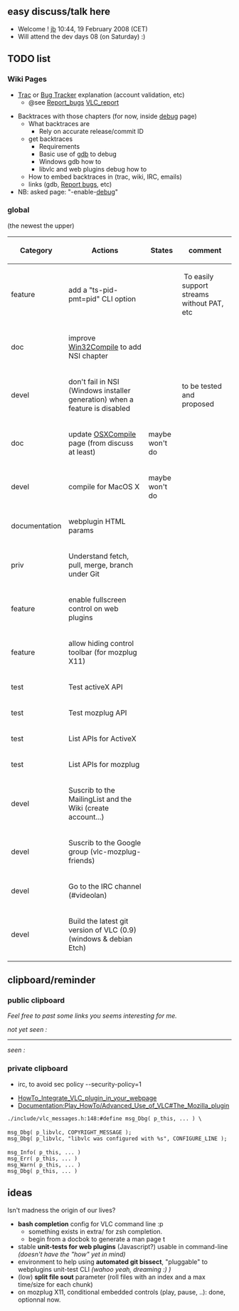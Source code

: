 ==easy discuss/talk here==

* Welcome ! [[User:J-b|jb]] 10:44, 19 February 2008 (CET)
* Will attend the dev days 08 (on Saturday) :)

==TODO list==

=== Wiki Pages ===

* [[Trac]] or [[Bug Tracker]] explanation (account validation, etc)
** @see [[Report_bugs]] [[VLC_report]]


* Backtraces with those chapters (for now, inside [[debug]] page)
** What backtraces are
*** Rely on accurate release/commit ID
** get backtraces
*** Requirements
*** Basic use of [[gdb]] to debug {{VLC}}
*** Windows gdb how to
*** libvlc and web plugins debug how to
** How to embed backtraces in (trac, wiki, IRC, emails)
** links (gdb, [[Report bugs]], etc)
* NB: asked page: "-enable-[[debug]]"

=== global===

(the newest the upper)
{| class="wikitable"
! Category !! Actions !! States !! comment
|-
| feature || add a "ts-pid-pmt=pid" CLI option || {{no}} || To easily support streams without PAT, etc
|-
| doc || improve [[Win32Compile]] to add NSI chapter || {{no}}
|-
| devel || don't fail in NSI (Windows installer generation) when a feature is disabled || {{ok}} || to be tested and proposed
|-
| doc || update [[OSXCompile]] page (from discuss at least) || maybe won't do
|-
| devel || compile for MacOS X || maybe won't do
|-
| documentation || webplugin HTML params || {{no}}
|-
| priv || Understand fetch, pull, merge, branch under Git|| {{ok}}
|-
| feature || enable fullscreen control on web plugins || {{no}}
|-
| feature || allow hiding control toolbar (for mozplug X11) || {{ok}}
|-
| test || Test activeX API || {{partial}}
|-
| test || Test mozplug API || {{Partial}}
|-
| test || List APIs for ActiveX || {{no}}
|-
| test || List APIs for mozplug || {{Ok}}
|-
| devel || Suscrib to the MailingList and the Wiki (create account...) || {{yes}}
|-
| devel || Suscrib to the Google group (vlc-mozplug-friends) || {{yes}}
|-
| devel || Go to the IRC channel (#videolan) || {{yes}}
|- 
| devel || Build the latest git version of VLC (0.9) (windows & debian Etch) || {{yes}}
|}

==clipboard/reminder==


===public clipboard===
''Feel free to past some links you seems interesting for me.''

''
not yet seen :''
----
''seen :''


===private clipboard===

*irc, to avoid sec policy <xtophe> --security-policy=1

* [[HowTo_Integrate_VLC_plugin_in_your_webpage]]
* [[Documentation:Play_HowTo/Advanced_Use_of_VLC#The_Mozilla_plugin]]

 ./include/vlc_messages.h:148:#define msg_Dbg( p_this, ... ) \
 
 msg_Dbg( p_libvlc, COPYRIGHT_MESSAGE );
 msg_Dbg( p_libvlc, "libvlc was configured with %s", CONFIGURE_LINE );
 
 msg_Info( p_this, ... )
 msg_Err( p_this, ... )
 msg_Warn( p_this, ... )
 msg_Dbg( p_this, ... )

== ideas ==

Isn't madness the origin of our lives?

* '''bash completion''' config for VLC command line :p
** something exists in extra/ for zsh completion.
** begin from a docbok to generate a man page t
* stable '''unit-tests for web plugins''' (Javascript?) usable in command-line ''(doesn't have the "how" yet in mind)''
* environment to help using '''automated git bissect''', "pluggable" to webplugins unit-test CLI ''(wahoo yeah, dreaming :) )''
* (low) '''split file sout''' parameter (roll files with an index and a max time/size for each chunk)
* on mozplug X11, conditional embedded controls (play, pause, ..): done, optionnal now.